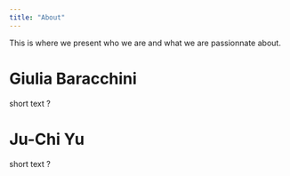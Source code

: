 ```yaml
---
title: "About"
---
```


This is where we present who we are and what we are passionnate about. 


# Giulia Baracchini

short text ?

# Ju-Chi Yu

short text ?


